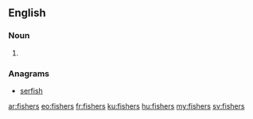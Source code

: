 ==English==

===Noun===
{{head|en|plural}}

# {{plural of|fisher|lang=en|nocat=1}}

===Anagrams===
* [[serfish#English|serfish]]

[[ar:fishers]]
[[eo:fishers]]
[[fr:fishers]]
[[ku:fishers]]
[[hu:fishers]]
[[my:fishers]]
[[sv:fishers]]